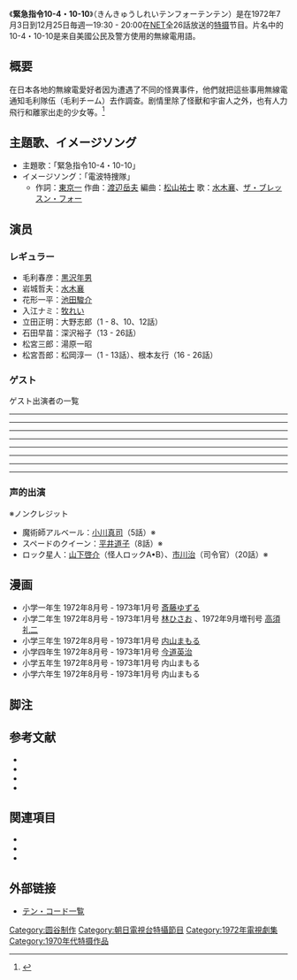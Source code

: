 {{Rough translation|time=2021-10-22T11:37:56+00:00}}
《'''緊急指令10-4・10-10'''》（きんきゅうしれいテンフォーテンテン）是在1972年7月3日到12月25日毎週一19:30 - 20:00在[[朝日電視台|NET]]全26話放送的[[特摄|特摄]]节目。片名中的10-4・10-10是来自美國公民及警方使用的無線電用語。
== 概要 ==
在日本各地的無線電愛好者因为遭遇了不同的怪異事件，他們就把這些事用無線電通知毛利隊伍（毛利チーム）去作調查。剧情里除了怪獸和宇宙人之外，也有人力飛行和離家出走的少女等。<ref>{{Cite book|language=ja | title = 円谷ヒーロー ウルトラマン全史 | editor = 講談社 編 | publisher = [[講談社|講談社]] | series = 講談社MOOK | date = 2013 | isbn = 978-4-06-389762-3 | page = 41}}</ref>
== 主題歌、イメージソング ==
* 主題歌：「緊急指令10-4・10-10」
* イメージソング：「電波特捜隊」
** 作詞：[[円谷一|東京一]] 作曲：[[渡辺岳夫|渡辺岳夫]] 編曲：[[松山祐士|松山祐士]] 歌：[[水木襄|水木襄]]、[[ザ・ブレッスン・フォー|ザ・ブレッスン・フォー]]
== 演员 ==
=== レギュラー ===
* 毛利春彦：[[黒沢年雄|黒沢年男]]
* 岩城哲夫：[[水木襄|水木襄]]
* 花形一平：[[池田駿介|池田駿介]]
* 入江ナミ：[[牧れい|牧れい]]
* 立田正明：大野志郎（1 - 8、10、12話）
* 石田早苗：深沢裕子（13 - 26話）
* 松宮三郎：湯原一昭
* 松宮吾郎：松岡淳一（1 - 13話）、根本友行（16 - 26話）

=== ゲスト ===
<div class="NavFrame" style="border:0">
<div class="NavHead">ゲスト出演者の一覧</div>
<div class="NavContent" style="text-align:left">
{{col|
;狂った植物怪獣
* [[真理アンヌ|真理アンヌ]]（ジャネット吉原）
* [[北原義郎|北原義郎]]（ヘンリー吉原）
* [[木田三千雄|木田三千雄]]（島田）
* [[吉原正皓|吉原正皓]]（友田）
* [[オスマン・ユセフ|オズマンド・ユゼフ]]（白人の男）
* 福田高久（達男）
* 樋浦明彦（信吉）
* 白沢美奈子（保子）
* 伊豆田依子（女の子）
* 矢島義一（吉田）
* 落合正幸（寺本）
* 丸山康久（山岸）
* 金子富士男（鶏屋の男）
|
;謎の火炎怪人
* [[穂積隆信|穂積隆信]]（洞門峻太郎）
* 雨宮由美（道子）
* [[伊藤久哉|伊藤久哉]]（相沢）
* [[本間文子|本間文子]]（とき）
* 田中力（男A）
* 滝川浩（男B）
* 伊藤健（ガードマン）
* 野村光絵（受付の女）
|
;地底怪獣アルフォン
* 斎藤和之（水野義彦）
* 山本幸彦（水野春彦）
* 板谷裕義（川上浩）
* 山口譲（土地の男A）
* 永谷吾一（土地の男B）
* 青原輝雄（ハイカーA）
* 佐々木睦雄（ハイカーB）
* 友野多介（農夫）
* [[鹿島信哉|鹿島信哉]]（アナウンサー）
}}
----
{{col|
;人喰いカビ
* [[増田順司|増田順司]]（藤波博士）
* [[坊屋三郎|坊屋三郎]]（老巡査）
* 岡田ナツ子（宮本ゆかり）
* 青沼一彦（健治）
* 原田悦子（秘書の声）
* [[江見俊太郎|江見俊太郎]]（木崎）
* [[梅津栄|梅津栄]]（岩佐）
|
;カブト虫殺人事件
* [[中北千枝子|中北千枝子]]（家政婦ぎん）
* [[川口英樹|川口英樹]]（ジュン）
* ジョン・クランプトン（魔術師アルベール{{refnest|書籍によっては、名称を「'''アルベーヌ'''」と記載している<ref name = "全怪獣174" /><ref name = "宇宙船SP133" />。}}）
* [[野村浩三|野村明司]]（加賀美）
* [[松尾文人|松尾文人]]（富永）
* 邦創典（警備員）
|
;アマゾンの吸血鬼
* 西川敬三郎（西本）
* 小高まさる（警官）
* 吉村高志（高志）
* 大内三千子（カオル）
* [[伍代参平|藤江喜幸]]（俊彦）
* 伊豆正文（一夫）
* 渡辺正紀（弘）
* 平木直吏（看護婦）
* 長尾敏之助（岡崎）
* 林寛一（釣師）
* 石光豊（男A）
* 安田孝吉（男B）
* 勝野誉志男（男C）
* 吉村丘（男D） 
}}
----
{{col|
;闇に動くミイラ
* [[河野秋武|河野秋武]]（高垣周作）
* [[小野武彦|黒木進]]（高垣周一）
* [[小島敏彦|小島敏彦]]（邦夫）
* 浅利和子（安子）
* 原博美（部下A）
* 下地広栄（部下B）
* 広松洋二（部下C）
* 野見山兼広（部下D）
* 西公一郎（部下E） 
|
;私は殺される!
* [[馬淵晴子|馬淵晴子]]（五条冬子）
* 片山明彦（五条義一）
* 島田裕理（五条ユリ）
* [[武智豊子|武智豊子]]（中年の女）
* 北浦昭義（刑事）
* 武田昌之（医師）
* リンダ・テトラック（クイーン）
* 湯浅プロダクション（部下） 
|
;青いインベーダー
* [[蔵忠芳|蔵忠芳]]（萩原誠）
* [[嘉手納清美|嘉手納清美]]（島田妙子）
* [[富田浩太郎|富田浩太郎]]（萩原芳人）
* 田中直一（達彦）
* 君嶋清美（澄子）
* 根岸美恵子（看護婦）
* 関延夫（部員A）
* 白石斉（部員B）
* 岩崎真也（部員C）
}}
----
{{col|
;死を呼ぶバイオリン
* 麻乃茉莉子（二宮夏子）
* [[永井秀明|永井秀明]]（岡部修一郎）
* [[小倉雄三|小倉雄三]]（緒方俊夫）
* [[阿川泰子|佐藤康子]]（二宮みどり、二宮雪子）
* 北浦昭義（沢根刑事）
* 川野耕司（刑事A）
* 菅原慎予（タツ）
* 富永明彦（清志）
* 星純子（安子） 
|
;妖怪・どろ人間
* 七井繁信（谷村夏夫）
* 蔵悦子（谷村信江）
* 北浦昭義（沢根刑事）
* [[柳谷寛|柳谷寛]]（遠藤巡査）
* [[佐藤京一|佐藤京一]]（大橋）
* [[中庸助|中庸介]]（高野）
* 時田博（志村）
* 久保田欣也（篠原） 
|
;天才ゴリラの初恋
* 加藤木まゆみ（岡田光子）
* [[守田比呂也|守田比呂也]]（岡田豊三）
* 金子勝美（岡田松江）
* [[天草四郎_(俳優)|天草四郎]]（小川）
* [[幸田宗丸|幸田宗丸]]（班長）
* [[辻三太郎|辻しげる]]（神崎）
* 小山梓（俊男）
* [[塚田正昭|塚田正昭]]（飼育係） 
}}
----
{{col|
;海獣半魚人の反逆
* 佐代雅美（三沢ユリ）
* [[小野ひずる|小野ひずる]]（南和子）
* 服部マリ（時子）
* [[植村謙二郎|植村謙二郎]]（大垣）
* [[上野山功一|上野山功一]]（末次）
* [[東隆明|東隆明]]（松本）
* 湯浅プロダクション（若い男達） 
|
;黒猫が見た
* [[玉川伊佐男|玉川伊佐男]]（高沢久仁男）
* 野村けい子（倉本悦子）
* [[桜田千枝子|桜田千枝子]]（西本安子、高沢智子）
* 京春上（桜井紀子）
* [[三田美枝子|三田美枝子]]（平田）
* 荒木肇（大工）
* 三浦誠（学生）
* 森康子（主婦A）
|
;僕は泣かない
* [[岩本多代|岩本多代]]（塚本節子）
* 川島哲也（高浜誠）
* 武智豊子（木暮イソ）
* 遠藤久美子（木暮厚子）
* 田中三津子（高浜久子）
* [[五月晴子|五月晴子]]（羽佐間節子）
* 菅原慎予（看護婦）
* 坂本秀明（高志） 
}}
----
{{col|
;原始人バラバ
* 佐伯徹（西岡）
* 桂小かん（鷲尾）
* 草野泰政（バラバ）
* [[団巌|団巌]]（バラバの夫）
* 夏川圭（女店員）
* 鹿島信哉（金田）
* 上田侑嗣（支局員）
* 浅野蔵二（警官） 
|
;妖怪ねずみ地獄
* [[相原ふさ子|相原ふさ子]]（三上妙子）
* 滝川浩（男A）
* 百良雄（村人）
* 内田慎一（子供）
* 小柴二三男（村人A）
* 高田政夫（村人B）
* 井上一郎（村人C）
|
;人喰いナメクジ発生!!
* [[東野英心|東野孝彦]]（坂巻雄三）
* 佐代雅美（三沢ユリ）
* [[関根世津子|関根世津子]]（南和子）
* 斉藤菜保子（須川マキ）
* 会田有希（須川安江）
* [[二瓶秀雄|二瓶秀雄]]（須川浩作）
* 溝呂木雄浩（正平）
* 杉本克行（弘）
* [[鶴ひろみ|鶴ひろみ]]（愛子）
* 新畑昭博（竜夫）
* 今村直樹{{refnest|声優の[[今村直樹|今村直樹]]とは別人{{Sfn|円谷プロ怪奇ドラマ大作戦|2013|p=130|loc=鶴ひろみインタビュー}}。}}（和也）
}}
----
{{col|
;大空を飛ぶ少年
* [[ジューク・ボックス#脱退メンバー|円谷弘之]]（戸川修）
* [[立花直樹|立花直樹]]（末永新也）
* [[星光子|星光子]]（高津弘子）
* 佐代雅美（三沢ユリ）
* 蔵忠芳（萩原誠）
* 岡村文夫（達彦）
* 菅野一（石岡明夫）
* 井上一男
* 伏木和章
|
;宇宙から来た暗殺者
* [[細川俊夫_(俳優)|細川俊夫]]（山下弦一郎）
* [[出光元|東光生]]（石塚文夫）
* [[深沢政雄|小人のマーちゃん]]（怪人ロックA）
* 清水粒太（怪人ロックB）
* [[畠山麦|畠山麦]]（大谷政夫）
* 築地博（老人）
* 平川美津子（老婆）
* 藤村正久（新聞記者）
* 山田禅二（巡査）
|
;怪鳥ラゴンの襲撃!
* [[安部徹|安部徹]]（杉山大吉）
* 大原福美（杉山かずみ）
* 高田裕史（須藤）
* 久保田欣也（男A）
* 早田文次（男B）
* [[千葉繁|前田正治]]（男C）
* 下地広栄（男D）
* [[川合伸旺|川合伸旺]]（生島伸夫） 
}}
----
{{col|
;少女と花と天国
* [[多々良純|多々良純]]（香川修太郎）
* [[西脇政敏|西脇政敏]]（川村昇）
* [[戸川京子|戸川京子]]（香川洋子）
* 須永宏（小国）
* 小海とよ子（中年の女）
* [[今井和雄|今井和雄]]（洋子の父）
* 石井麗子（洋子の母）
* [[下條正巳|下条正巳]]（和泉） 
|
;死体を呼ぶ白骨
* 夏海千佳子（恵美子）
* [[森山周一郎|森山周一郎]]（五味）
* [[潮健児|潮健児]]（安達）
* 松本うたか（ミチル）
* 米川味子（看護婦） 
|
;黒いサソリの恐怖
* [[柴田美保子|柴田美保子]]（加代）
* 北原義郎（朝比奈泰之）
* 木津芳一（朝比奈俊彦）
* 岩崎信忠（関口司郎）
* [[小笠原弘|小笠原弘]]（松山）
* [[加藤茂雄|加藤茂雄]]（島田）
* 滝川浩（小野田）
}}
----
{{col|
;死を運ぶ鳩
* [[新藤恵美|新藤恵美]]（香山ユリ）
* 渚健二（小杉弘）
* [[山本紀彦|山本紀彦]]（大野克彦）
* 竜崎一郎（西田教授）
* 前原影久（柴田敏夫）
* 川野耕司（刑事）
* 二階堂剛（ヒッピー風の男）
* 多田幸雄（鑑識課員） 
|
;非行少女カオリ
* 石川えり子（森本香）
* [[富川澈夫|富川澈夫]]（野末豊）
* 佐代雅美（南和子）
* 北浦昭義（沢根刑事）
* 増田友男（松本少年）
* 小林恵子（女学生）
* 鎌田利信（若い男）
* 山尾範彦（店員）
* 森健二（森本周平） 
|
 
}}
</div></div>

=== 声的出演 ===
※ノンクレジット
* 魔術師アルベール：[[小川真司|小川真司]]（5話）※
* スペードのクイーン：[[平井道子|平井道子]]（8話）※
* ロック星人：[[山下啓介|山下啓介]]（怪人ロックA•B）、[[市川治|市川治]]（司令官）（20話）※
== 漫画 ==
*小学一年生 1972年8月号 - 1973年1月号 [[斎藤ゆずる|斎藤ゆずる]]
*小学二年生 1972年8月号 - 1973年1月号  [[林ひさお|林ひさお]] 、1972年9月増刊号 [[高須礼二|高須礼二]]
*小学三年生 1972年8月号 - 1973年1月号 [[内山まもる|内山まもる]]
*小学四年生 1972年8月号 - 1973年1月号 [[今道英治|今道英治]]
*小学五年生 1972年8月号 - 1973年1月号 内山まもる
*小学六年生 1972年8月号 - 1973年1月号 内山まもる
== 脚注 ==
{{Reflist}}

== 参考文献 ==
* {{Cite book|language=ja
|date = 1990-03-24 
|title = [[全怪獣怪人|全怪獣怪人]] 
|publisher = [[勁文社|勁文社]] 
|volume = 上巻 
|id=C0676 
|isbn = 4-7669-0962-3 
|ref={{SfnRef|全怪獣怪人 上|1990}}
}}
* {{Cite book|language=ja
|others = 監修 金田益実
|date = 1998-05-30
|title = [[宇宙船_(雑誌)|宇宙船]]SPECIAL ’70年代特撮ヒーロー全集 
|publisher = [[朝日ソノラマ|朝日ソノラマ]] 
|isbn = 4-257-03533-1 
|ref = {{SfnRef|宇宙船SPECIAL|1998}}
}}
* {{Cite book|language=ja
| title = 別冊映画秘宝 円谷プロ怪奇ドラマ大作戦 
| publisher = [[洋泉社|洋泉社]] 
| series = 洋泉社MOOK
| date = 2013 
| isbn = 978-4-8003-0174-1 
| ref = {{SfnRef|円谷プロ怪奇ドラマ大作戦|2013}}
}}
* {{Cite book|language=ja
|author = 米<nowiki></nowiki>谷佳晃
|authorlink = 米谷佳晃
|date = 2014-04-14 
|title = 華麗なる円谷特撮デザインの世界 ミラーマン☆ジャンボーグA  米谷佳晃デザインワークス 1971〜1973
|publisher = [[講談社|講談社]] 
|isbn = 978-4-06-364953-6
|ref = harv
}}
== 関連項目 ==
* {{tsl|ja|CB無線|}}
* {{tsl|en|Ten-code|}}
* {{tsl|ja|地球防衛軍テラホークス|}}
== 外部链接==
* [http://www.geocities.co.jp/Technopolis/6500/10code.html テン・コード一覧] {{Wayback|url=http://www.geocities.co.jp/Technopolis/6500/10code.html |date=20070505005659 }}

{{本多猪四郎監督作品}}
{{DEFAULTSORT:きんきゆうしれいてんふおおてんてん}}
[[Category:圆谷制作|Category:圆谷制作]]
[[Category:朝日電視台特攝節目|Category:朝日電視台特攝節目]]
[[Category:1972年電視劇集|Category:1972年電視劇集]]
[[Category:1970年代特摄作品|Category:1970年代特摄作品]]